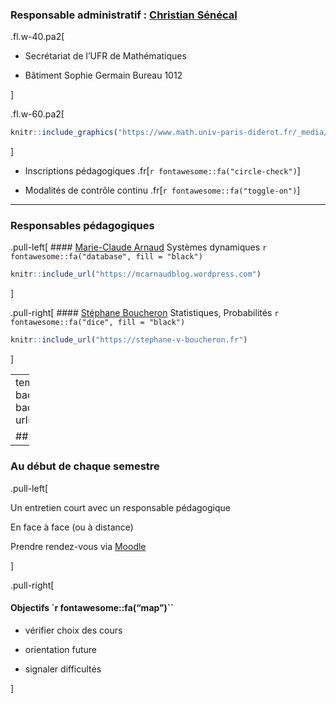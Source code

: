 


### Responsable administratif : [Christian Sénécal ](mailto:senecal@math.univ-paris-diderot.fr)

.fl.w-40.pa2[

- Secrétariat de l'UFR de Mathématiques 

- Bâtiment Sophie Germain Bureau 1012

]

.fl.w-60.pa2[
```r
knitr::include_graphics("https://www.math.univ-paris-diderot.fr/_media/ufr/db/trombi/senecal_large.jpg")
```
]

- Inscriptions pédagogiques  .fr[`r fontawesome::fa("circle-check")`]

- Modalités de contrôle continu .fr[`r fontawesome::fa("toggle-on")`]





---

###  Responsables pédagogiques

.pull-left[
#### [Marie-Claude Arnaud](https://en.wikipedia.org/wiki/Marie-Claude_Arnaud?oldid=872935590)
Systèmes dynamiques `r fontawesome::fa("database", fill = "black")`

```r
knitr::include_url("https://mcarnaudblog.wordpress.com")
```

]

.pull-right[
#### [Stéphane Boucheron](https://stephane-v-boucheron.fr)
Statistiques, Probabilités `r fontawesome::fa("dice", fill = "black")`

```r
knitr::include_url("https://stephane-v-boucheron.fr")
```
]


---
template: inter-slide
background-size: cover
background-image: url("./img/entretien.jpg")

## Entretiens


---

### Au début de chaque semestre

.pull-left[

Un entretien court avec un responsable pédagogique

En face à face (ou à distance)

Prendre rendez-vous via [Moodle](https://moodle.u-paris.fr/course/view.php?id=8568)

]

.pull-right[

#### Objectifs `r fontawesome::fa("map")``

- vérifier choix des cours

- orientation future

- signaler difficultés 

]

